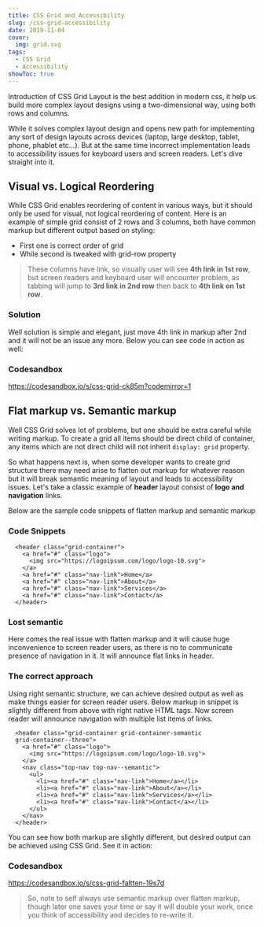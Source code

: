 ```yaml
---
title: CSS Grid and Accessibility
slug: /css-grid-accessibility
date: 2019-11-04
cover:
  img: grid.svg
tags:
  - CSS Grid
  - Accessibility
showToc: true
---
```


Introduction of CSS Grid Layout is the best addition in modern css, it help us build more complex layout designs using a two-dimensional way, using both rows and columns.

While it solves complex layout design and opens new path for implementing any sort of design layouts across devices (laptop, large desktop, tablet, phone, phablet etc...). But at the same time incorrect implementation leads to accessibility issues for keyboard users and screen readers. Let's dive straight into it.

## Visual vs. Logical Reordering

While CSS Grid enables reordering of content in various ways, but it should only be used for visual, not logical reordering of content. Here is an example of simple grid consist of 2 rows and 3 columns, both have common markup but different output based on styling:

* First one is correct order of grid
* While second is tweaked with grid-row property

> These columns have link, so visually user will see **4th link in 1st row**, but screen readers and keyboard user will encounter problem, as tabbing will jump to **3rd link in 2nd row** then back to **4th link on 1st row**.

### Solution

Well solution is simple and elegant, just move 4th link in markup after 2nd and it will not be an issue any more. Below you can see code in action as well:

### Codesandbox

https://codesandbox.io/s/css-grid-ck85m?codemirror=1

## Flat markup vs. Semantic markup

Well CSS Grid solves lot of problems, but one should be extra careful while writing markup. To create a grid all items should be direct child of container, any items which are not direct child will not inherit `display: grid` property.

So what happens next is, when some developer wants to create grid structure there may need arise to flatten out markup for whatever reason but it will break semantic meaning of layout and leads to accessibility issues. Let's take a classic example of **header** layout consist of **logo and navigation** links.

Below are the sample code snippets of flatten markup and semantic markup

### Code Snippets

``` HTML:title=Flatten-Markup
  <header class="grid-container">
    <a href="#" class="logo">
      <img src="https://logoipsum.com/logo/logo-10.svg">
    </a>
    <a href="#" class="nav-link">Home</a>
    <a href="#" class="nav-link">About</a>
    <a href="#" class="nav-link">Services</a>
    <a href="#" class="nav-link">Contact</a>
  </header>
```

### Lost semantic

Here comes the real issue with flatten markup and it will cause huge inconvenience to screen reader users, as there is no to communicate presence of navigation in it. It will announce flat links in header.

### The correct approach

Using right semantic structure, we can achieve desired output as well as make things easier for screen reader users. Below markup in snippet is slightly different from above with right native HTML tags. Now screen reader will announce navigation with multiple list items of links.


``` HTML:title=Semantic-Markup
  <header class="grid-container grid-container-semantic
  grid-container--three">
    <a href="#" class="logo">
      <img src="https://logoipsum.com/logo/logo-10.svg">
    </a>
    <nav class="top-nav top-nav--semantic">
      <ul>
        <li><a href="#" class="nav-link">Home</a></li>
        <li><a href="#" class="nav-link">About</a></li>
        <li><a href="#" class="nav-link">Services</a></li>
        <li><a href="#" class="nav-link">Contact</a></li>
      </ul>
    </nav>
  </header>
```

You can see how both markup are slightly different, but desired output can be achieved using CSS Grid. See it in action:

### Codesandbox

https://codesandbox.io/s/css-grid-faltten-19s7d

> So, note to self always use semantic markup over flatten markup, though later one saves your time or say it will double your work, once you think of accessibility and decides to re-write it.
